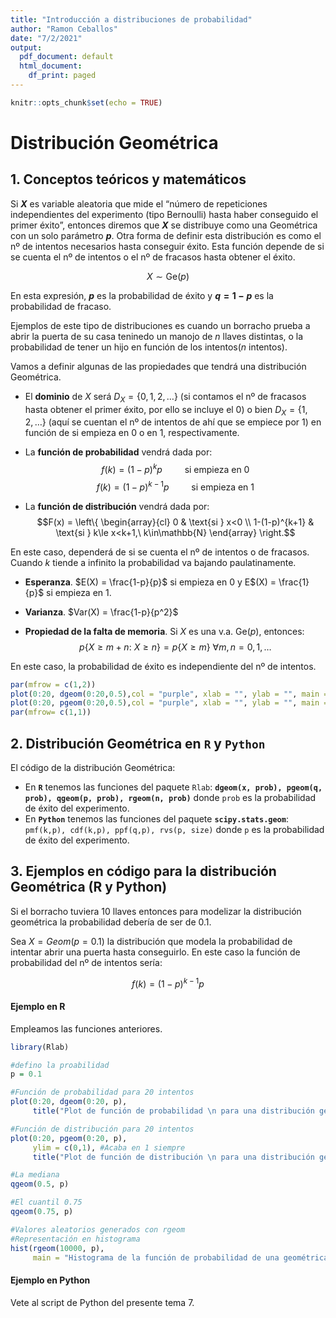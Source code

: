 ```yaml
---
title: "Introducción a distribuciones de probabilidad"
author: "Ramon Ceballos"
date: "7/2/2021"
output:
  pdf_document: default
  html_document:
    df_print: paged
---
```


```r
knitr::opts_chunk$set(echo = TRUE)
```

# **Distribución Geométrica**

## 1. Conceptos teóricos y matemáticos

Si **$X$** es variable aleatoria que mide el "número de repeticiones independientes del experimento (tipo Bernoulli) hasta haber conseguido el primer éxito", entonces diremos que **$X$** se distribuye como una Geométrica con un solo parámetro **$p$**. Otra forma de definir esta distribución es como el nº de intentos necesarios hasta conseguir éxito. Esta función depende de si se cuenta el nº de intentos o el nº de fracasos hasta obtener el éxito.

$$X\sim \text{Ge}(p)$$

En esta expresión, **$p$** es la probabilidad de éxito y **$q = 1-p$** es la probabilidad de fracaso.

Ejemplos de este tipo de distribuciones es cuando un borracho prueba a abrir la puerta de su casa teninedo un manojo de $n$ llaves distintas, o la probabilidad de tener un hijo en función de los intentos($n$ intentos).

Vamos a definir algunas de las propiedades que tendrá una distribución
Geométrica.

- El **dominio** de $X$ será $D_X= \{0,1,2,\dots\}$ (si contamos el nº de fracasos hasta obtener el primer éxito, por ello se incluye el 0) o bien $D_X = \{1,2,\dots\}$ (aquí se cuentan el nº de intentos de ahí que se empiece por 1) en función de si empieza en 0 o en 1, respectivamente.

- La **función de probabilidad** vendrá dada por: $$f(k) = (1-p)^{k}p \qquad\text{ si empieza en 0}$$
$$f(k) = (1-p)^{k-1}p \qquad\text{ si empieza en 1}$$

- La **función de distribución** vendrá dada por: $$F(x) = \left\{
\begin{array}{cl}
     0 & \text{si } x<0 
  \\ 1-(1-p)^{k+1} & \text{si } k\le x<k+1,\ k\in\mathbb{N}
\end{array}
\right.$$ 

En este caso, dependerá de si se cuenta el nº de intentos o de fracasos. Cuando $k$ tiende a infinito la probabilidad va bajando paulatinamente.

- **Esperanza**. $E(X) = \frac{1-p}{p}$ si empieza en 0 y E$(X) = \frac{1}{p}$ si empieza en 1.

- **Varianza**. $Var(X) = \frac{1-p}{p^2}$

- **Propiedad de la falta de memoria**. Si $X$ es una v.a. $\text{Ge}(p)$, entonces: $$p\{X\ge m+n:\ X\ge n\} = p\{X\ge m\}\ \forall m,n=0,1,\dots$$

En este caso, la probabilidad de éxito es independiente del nº de intentos.


```r
par(mfrow = c(1,2))
plot(0:20, dgeom(0:20,0.5),col = "purple", xlab = "", ylab = "", main = "Función de probabilidad de una Ge(0.5)")
plot(0:20, pgeom(0:20,0.5),col = "purple", xlab = "", ylab = "", main = "Función de distribución de una Ge(0.5)", ylim = c(0,1))
par(mfrow= c(1,1))
```

## 2. Distribución Geométrica en `R` y `Python`

El código de la distribución Geométrica:

- En **`R`** tenemos las funciones del paquete `Rlab`: **`dgeom(x, prob), pgeom(q, prob), qgeom(p, prob), rgeom(n, prob)`** donde `prob` es la probabilidad de éxito  del experimento.
- En **`Python`** tenemos las funciones del paquete **`scipy.stats.geom`**: `pmf(k,p), cdf(k,p), ppf(q,p), rvs(p, size)` donde `p` es la probabilidad de éxito del experimento.


## 3. Ejemplos en código para la distribución Geométrica (R y Python)

Si el borracho tuviera 10 llaves entonces para modelizar la distribución geométrica la probabilidad debería de ser de 0.1.

Sea $X=Geom(p=0.1)$ la distribución que modela la probabilidad de intentar abrir una puerta hasta conseguirlo. En este caso la función de probabilidad del nº de intentos sería:

$$f(k) = (1-p)^{k-1}p$$

#### **Ejemplo en R**

Empleamos las funciones anteriores.

```r
library(Rlab)

#defino la proabilidad
p = 0.1

#Función de probabilidad para 20 intentos
plot(0:20, dgeom(0:20, p),
     title("Plot de función de probabilidad \n para una distribución geonétrica"))

#Función de distribución para 20 intentos
plot(0:20, pgeom(0:20, p), 
     ylim = c(0,1), #Acaba en 1 siempre
     title("Plot de función de distribución \n para una distribución geonétrica"))

#La mediana
qgeom(0.5, p)

#El cuantil 0.75
qgeom(0.75, p)

#Valores aleatorios generados con rgeom
#Representación en histograma
hist(rgeom(10000, p),
     main = "Histograma de la función de probabilidad de una geométrica")
```


#### **Ejemplo en Python**

Vete al script de Python del presente tema 7.
